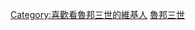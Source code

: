 {{Userbox
  |border-c = #000000
  |border-s = 1
  |id-c     = #00E600
  |info-c   = red
  |info-s   = 12
  |info-fc  = #FFFF26
  |id       = <span style="font-family:'SimHei'">Lupin<br>Ⅲ</span>
<!--[[Image:M<!--不是使用在條目中的非自由版權圖像，根據[[Wikipedia:合理使用]]，不能在非條目名字空間展示：inidora char.gif - ->|40px]]-->
  |info     = 這名用戶想跟'''<font style="color:blue">[[魯邦三世]] </font>'''一起偷盡世間珍寶。
}}
<includeonly>[[Category:喜歡看魯邦三世的維基人]]</includeonly>
<noinclude>
[[Category:關注與興趣用戶框模板|魯邦三世]]
</noinclude>
